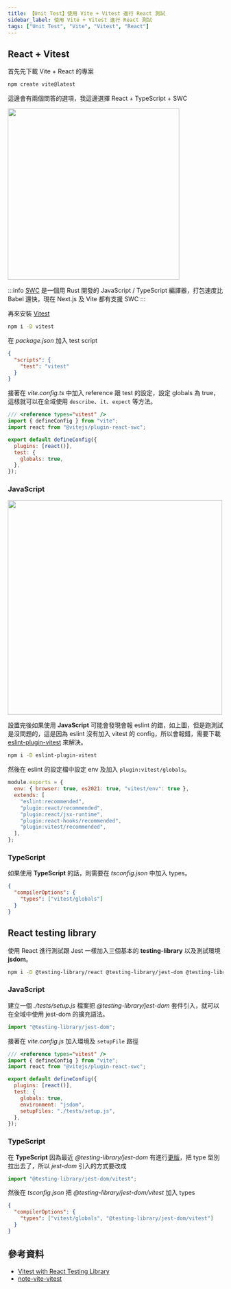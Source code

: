 ```yaml
---
title: 【Unit Test】使用 Vite + Vitest 進行 React 測試
sidebar_label: 使用 Vite + Vitest 進行 React 測試
tags: ["Unit Test", "Vite", "Vitest", "React"]
---
```



## React + Vitest

首先先下載 Vite <TextPronounce text='vite' lang="fr-CA"/> + React 的專案

```bash
npm create vite@latest
```

這邊會有兩個問答的選項，我這邊選擇 React + TypeScript + SWC

<Img src={image_1} width='400px' />

:::info
[SWC](https://swc.rs/) 是一個用 Rust 開發的 JavaScript / TypeScript 編譯器，打包速度比 Babel 還快，現在 Next.js 及 Vite 都有支援 SWC
:::

再來安裝 [Vitest](https://vitest.dev/) <TextPronounce text='vitest' lang="fr-CA"/>

```bash
npm i -D vitest
```

在 _package.json_ 加入 test script

```json title='package.json'
{
  "scripts": {
    "test": "vitest"
  }
}
```

接著在 _vite.config.ts_ 中加入 reference 跟 test 的設定，設定 globals 為 true，這樣就可以在全域使用 `describe`、`it`、`expect` 等方法。

```js {1,7-9} title='vite.config.ts'
/// <reference types="vitest" />
import { defineConfig } from "vite";
import react from "@vitejs/plugin-react-swc";

export default defineConfig({
  plugins: [react()],
  test: {
    globals: true,
  },
});
```

### JavaScript

<Img src={image_2} width='500px' />

設置完後如果使用 **JavaScript** 可能會發現會報 eslint 的錯，如上圖，但是跑測試是沒問題的，這是因為 eslint 沒有加入 vitest 的 config，所以會報錯，需要下載 [eslint-plugin-vitest](https://www.npmjs.com/package/eslint-plugin-vitest) 來解決。

```bash
npm i -D eslint-plugin-vitest
```

然後在 eslint 的設定檔中設定 env 及加入 `plugin:vitest/globals`。

```js {2,8} title='.eslintrc.cjs'
module.exports = {
  env: { browser: true, es2021: true, "vitest/env": true },
  extends: [
    "eslint:recommended",
    "plugin:react/recommended",
    "plugin:react/jsx-runtime",
    "plugin:react-hooks/recommended",
    "plugin:vitest/recommended",
  ],
};
```

### TypeScript

如果使用 **TypeScript** 的話，則需要在 _tsconfig.json_ 中加入 types。

```json {3} title='tsconfig.json'
{
  "compilerOptions": {
    "types": ["vitest/globals"]
  }
}
```

## React testing library

使用 React 進行測試跟 Jest 一樣加入三個基本的 **testing-library** 以及測試環境 **jsdom**。

```bash
npm i -D @testing-library/react @testing-library/jest-dom @testing-library/user-event jsdom
```

### JavaScript

建立一個 _./tests/setup.js_ 檔案把 _@testing-library/jest-dom_ 套件引入，就可以在全域中使用 jest-dom 的擴充語法。

```js title='./tests/setup.js'
import "@testing-library/jest-dom";
```

接著在 _vite.config.js_ 加入環境及 `setupFile` 路徑

```js {9-10} title='vite.config.js'
/// <reference types="vitest" />
import { defineConfig } from "vite";
import react from "@vitejs/plugin-react-swc";

export default defineConfig({
  plugins: [react()],
  test: {
    globals: true,
    environment: "jsdom",
    setupFiles: "./tests/setup.js",
  },
});
```

### TypeScript

在 **TypeScript** 因為最近 _@testing-library/jest-dom_ 有進行[更版](https://github.com/testing-library/jest-dom/releases/tag/v6.0.0)，把 type 型別拉出去了，所以 _jest-dom_ 引入的方式要改成

```js title='./tests/setup.ts'
import "@testing-library/jest-dom/vitest";
```

然後在 _tsconfig.json_ 把 _@testing-library/jest-dom/vitest_ 加入 types

```json title='tsconfig.json'
{
  "compilerOptions": {
    "types": ["vitest/globals", "@testing-library/jest-dom/vitest"]
  }
}
```

## 參考資料

- [Vitest with React Testing Library](https://www.robinwieruch.de/vitest-react-testing-library/)
- [note-vite-vitest](https://pjchender.dev/npm/note-vite-vitest/)
